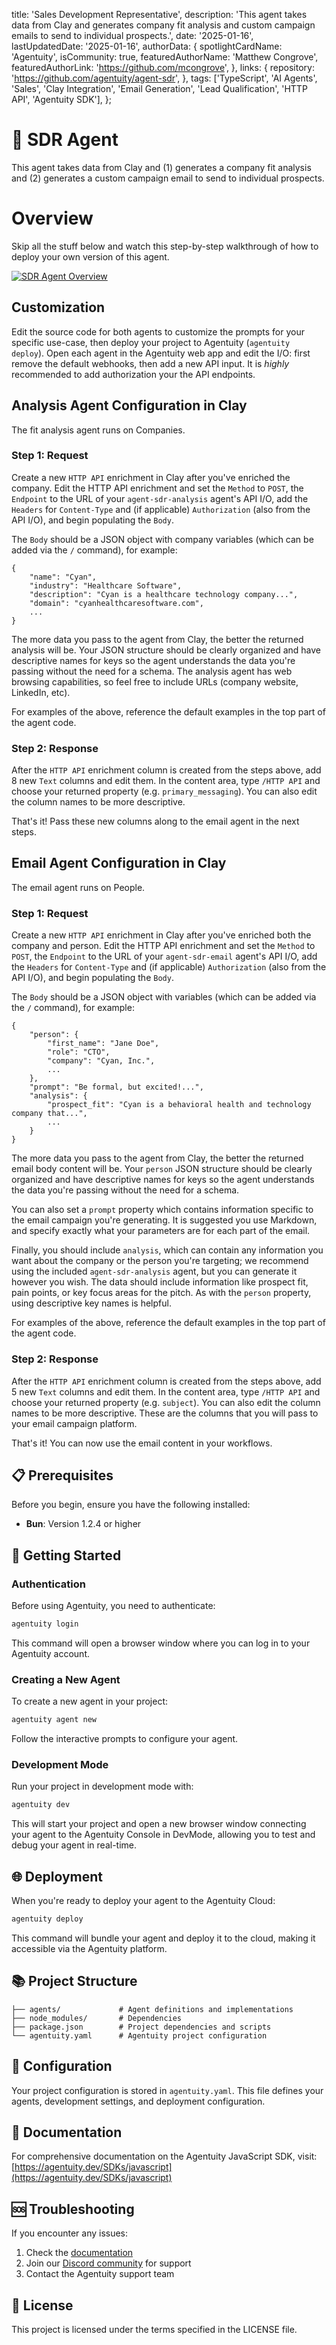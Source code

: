   title: 'Sales Development Representative',
  description: 'This agent takes data from Clay and generates company fit analysis and custom campaign emails to send to individual prospects.',
  date: '2025-01-16',
  lastUpdatedDate: '2025-01-16',
  authorData: {
    spotlightCardName: 'Agentuity',
    isCommunity: true,
    featuredAuthorName: 'Matthew Congrove',
    featuredAuthorLink: 'https://github.com/mcongrove',
  },
  links: {
    repository: 'https://github.com/agentuity/agent-sdr',
  },
  tags: ['TypeScript', 'AI Agents', 'Sales', 'Clay Integration', 'Email Generation', 'Lead Qualification', 'HTTP API', 'Agentuity SDK'],
};

# 🤖 SDR Agent

This agent takes data from Clay and (1) generates a company fit analysis and (2) generates a custom campaign email to send to individual prospects.

# Overview

Skip all the stuff below and watch this step-by-step walkthrough of how to deploy your own version of this agent.

[![SDR Agent Overview](http://img.youtube.com/vi/T4suMYbKuSo/0.jpg)](http://www.youtube.com/watch?v=T4suMYbKuSo "SDR Agent Overview")

## Customization

Edit the source code for both agents to customize the prompts for your specific use-case, then deploy your project to Agentuity (`agentuity deploy`). Open each agent in the Agentuity web app and edit the I/O: first remove the default webhooks, then add a new API input. It is _highly_ recommended to add authorization your the API endpoints.

## Analysis Agent Configuration in Clay

The fit analysis agent runs on Companies.

### Step 1: Request

Create a new `HTTP API` enrichment in Clay after you've enriched the company. Edit the HTTP API enrichment and set the `Method` to `POST`, the `Endpoint` to the URL of your `agent-sdr-analysis` agent's API I/O, add the `Headers` for `Content-Type` and (if applicable) `Authorization` (also from the API I/O), and begin populating the `Body`.

The `Body` should be a JSON object with company variables (which can be added via the `/` command), for example:

```
{
    "name": "Cyan",
    "industry": "Healthcare Software",
    "description": "Cyan is a healthcare technology company...",
    "domain": "cyanhealthcaresoftware.com",
    ...
}
```

The more data you pass to the agent from Clay, the better the returned analysis will be. Your JSON structure should be clearly organized and have descriptive names for keys so the agent understands the data you're passing without the need for a schema. The analysis agent has web browsing capabilities, so feel free to include URLs (company website, LinkedIn, etc).

For examples of the above, reference the default examples in the top part of the agent code.

### Step 2: Response

After the `HTTP API` enrichment column is created from the steps above, add 8 new `Text` columns and edit them. In the content area, type `/HTTP API` and choose your returned property (e.g. `primary_messaging`). You can also edit the column names to be more descriptive.

That's it! Pass these new columns along to the email agent in the next steps.

## Email Agent Configuration in Clay

The email agent runs on People.

### Step 1: Request

Create a new `HTTP API` enrichment in Clay after you've enriched both the company and person. Edit the HTTP API enrichment and set the `Method` to `POST`, the `Endpoint` to the URL of your `agent-sdr-email` agent's API I/O, add the `Headers` for `Content-Type` and (if applicable) `Authorization` (also from the API I/O), and begin populating the `Body`.

The `Body` should be a JSON object with variables (which can be added via the `/` command), for example:

```
{
    "person": {
        "first_name": "Jane Doe",
        "role": "CTO",
        "company": "Cyan, Inc.",
        ...
    },
    "prompt": "Be formal, but excited!...",
    "analysis": {
        "prospect_fit": "Cyan is a behavioral health and technology company that...",
        ...
    }
}
```

The more data you pass to the agent from Clay, the better the returned email body content will be. Your `person` JSON structure should be clearly organized and have descriptive names for keys so the agent understands the data you're passing without the need for a schema.

You can also set a `prompt` property which contains information specific to the email campaign you're generating. It is suggested you use Markdown, and specify exactly what your parameters are for each part of the email.

Finally, you should include `analysis`, which can contain any information you want about the company or the person you're targeting; we recommend using the included `agent-sdr-analysis` agent, but you can generate it however you wish. The data should include information like prospect fit, pain points, or key focus areas for the pitch. As with the `person` property, using descriptive key names is helpful.

For examples of the above, reference the default examples in the top part of the agent code.

### Step 2: Response

After the `HTTP API` enrichment column is created from the steps above, add 5 new `Text` columns and edit them. In the content area, type `/HTTP API` and choose your returned property (e.g. `subject`). You can also edit the column names to be more descriptive. These are the columns that you will pass to your email campaign platform.

That's it! You can now use the email content in your workflows.

## 📋 Prerequisites

Before you begin, ensure you have the following installed:

- **Bun**: Version 1.2.4 or higher

## 🚀 Getting Started

### Authentication

Before using Agentuity, you need to authenticate:

```bash
agentuity login
```

This command will open a browser window where you can log in to your Agentuity account.

### Creating a New Agent

To create a new agent in your project:

```bash
agentuity agent new
```

Follow the interactive prompts to configure your agent.

### Development Mode

Run your project in development mode with:

```bash
agentuity dev
```

This will start your project and open a new browser window connecting your agent to the Agentuity Console in DevMode, allowing you to test and debug your agent in real-time.

## 🌐 Deployment

When you're ready to deploy your agent to the Agentuity Cloud:

```bash
agentuity deploy
```

This command will bundle your agent and deploy it to the cloud, making it accessible via the Agentuity platform.

## 📚 Project Structure

```
├── agents/             # Agent definitions and implementations
├── node_modules/       # Dependencies
├── package.json        # Project dependencies and scripts
└── agentuity.yaml      # Agentuity project configuration
```

## 🔧 Configuration

Your project configuration is stored in `agentuity.yaml`. This file defines your agents, development settings, and deployment configuration.

## 📖 Documentation

For comprehensive documentation on the Agentuity JavaScript SDK, visit:
[https://agentuity.dev/SDKs/javascript](https://agentuity.dev/SDKs/javascript)

## 🆘 Troubleshooting

If you encounter any issues:

1. Check the [documentation](https://agentuity.dev/SDKs/javascript)
2. Join our [Discord community](https://discord.gg/agentuity) for support
3. Contact the Agentuity support team

## 📝 License

This project is licensed under the terms specified in the LICENSE file.
